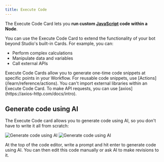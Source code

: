 ```yaml
---
title: Execute Code
---
```


The Execute Code Card lets you **run custom [JavaScript](https://developer.mozilla.org/en-US/docs/Web/JavaScript) code within a Node**.

You can use the Execute Code Card to extend the functionality of your bot beyond Studio's built-in Cards. For example, you can:

- Perform complex calculations
- Manipulate data and variables
- Call external APIs

<Note>
    Execute Code Cards allow you to generate one-time code snippets at specific points in your Workflow. For reusable code snippets, use [Actions](/learn/reference/actions).
</Note>

<Warning>
    You can't import external libraries within an Execute Code Card. To make API requests, you can use [axios](https://axios-http.com/docs/intro).
</Warning>

## Generate code using AI

The Execute Code card allows you to generate code using AI, so you don't have to write it all from scratch:

<Frame>
  <img
    alt="Generate code using AI"
    className="block dark:hidden"
    src="./assets/execute-code.png"
  />
  <img
    alt="Generate code using AI"
    className="hidden dark:block"
    src="./assets/execute-code-dark.png"
  />
</Frame>

At the top of the code editor, write a prompt and hit enter to generate code using AI. You can then edit this code manually or ask AI to make revisions to it.